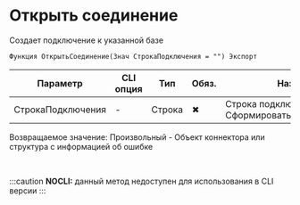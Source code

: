 ﻿---
sidebar_position: 1
---


# Открыть соединение 
 Создает подключение к указанной базе



`Функция ОткрытьСоединение(Знач СтрокаПодключения = "") Экспорт`

  | Параметр | CLI опция | Тип | Обяз. | Назначение |
  |-|-|-|-|-|
  | СтрокаПодключения | - | Строка | &#x2716; | Строка подключения. См. СформироватьСтрокуПодключения |

  
  Возвращаемое значение:   Произвольный - Объект коннектора или структура с информацией об ошибке

<br/>


:::caution
**NOCLI:** данный метод недоступен для использования в CLI версии
:::
<br/>



```bsl title="Пример использования для 1С:Предприятие/OneScript"

```
    




